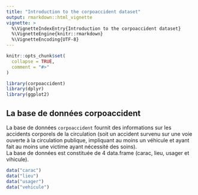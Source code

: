 ```yaml
---
title: "Introduction to the corpoaccident dataset"
output: rmarkdown::html_vignette
vignette: >
  %\VignetteIndexEntry{Introduction to the corpoaccident dataset}
  %\VignetteEngine{knitr::rmarkdown}
  %\VignetteEncoding{UTF-8}
---
```


```r
knitr::opts_chunk$set(
  collapse = TRUE,
  comment = "#>"
)
```

```r
library(corpoaccident)
library(dplyr)
library(ggplot2)
```

## La base de données corpoaccident

La base de données `corpoaccident` fournit des informations sur les accidents corporels de la circulation (soit un accident survenu sur une voie ouverte à la circulation publique, impliquant au moins un véhicule et ayant fait au moins une victime ayant nécessité des soins).  
La base de données est constituée de 4 data.frame (carac, lieu, usager et vihicule).

```r
data("carac")
data("lieu")
data("usager")
data("vehicule")
```

